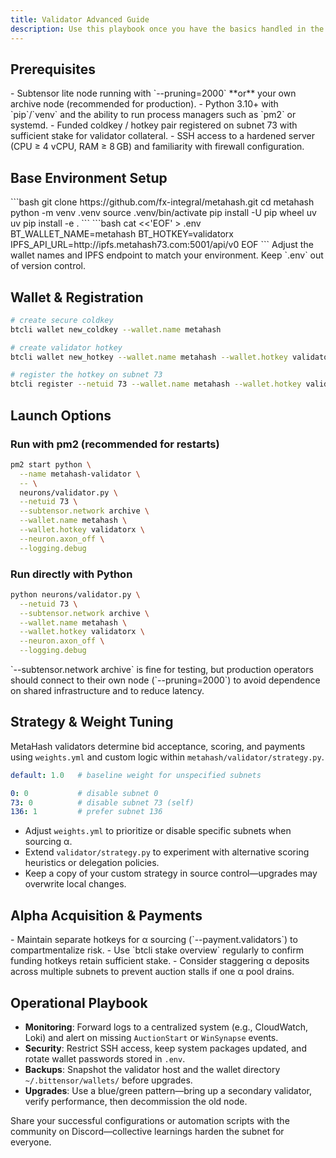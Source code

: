```yaml
---
title: Validator Advanced Guide
description: Use this playbook once you have the basics handled in the [Validator Simple Guide](/setup/validator-simple-guide). It focuses on production-ready configuration, reliability, and fine-grained control over validator behavior.
---
```


## Prerequisites

<Info color="orange">
<span style={{ color: '#fbb12b' }}>
- Subtensor lite node running with `--pruning=2000` **or** your own archive node (recommended for production).
- Python 3.10+ with `pip`/`venv` and the ability to run process managers such as `pm2` or systemd.
- Funded coldkey / hotkey pair registered on subnet 73 with sufficient stake for validator collateral.
- SSH access to a hardened server (CPU ≥ 4 vCPU, RAM ≥ 8 GB) and familiarity with firewall configuration.
</span>
</Info>

## Base Environment Setup

<Steps>
  <Step title="Clone and bootstrap the repository">
    ```bash
    git clone https://github.com/fx-integral/metahash.git
    cd metahash
    python -m venv .venv
    source .venv/bin/activate
    pip install -U pip wheel uv
    uv pip install -e .
    ```
  </Step>
  <Step title="Provision runtime secrets">
    ```bash
    cat <<'EOF' > .env
    BT_WALLET_NAME=metahash
    BT_HOTKEY=validatorx
    IPFS_API_URL=http://ipfs.metahash73.com:5001/api/v0
    EOF
    ```
    Adjust the wallet names and IPFS endpoint to match your environment. Keep `.env` out of version control.
  </Step>
</Steps>

## Wallet & Registration

```bash
# create secure coldkey
btcli wallet new_coldkey --wallet.name metahash

# create validator hotkey
btcli wallet new_hotkey --wallet.name metahash --wallet.hotkey validatorx

# register the hotkey on subnet 73
btcli register --netuid 73 --wallet.name metahash --wallet.hotkey validatorx
```

## Launch Options

### Run with pm2 (recommended for restarts)

```bash
pm2 start python \
  --name metahash-validator \
  -- \
  neurons/validator.py \
  --netuid 73 \
  --subtensor.network archive \
  --wallet.name metahash \
  --wallet.hotkey validatorx \
  --neuron.axon_off \
  --logging.debug
```

### Run directly with Python

```bash
python neurons/validator.py \
  --netuid 73 \
  --subtensor.network archive \
  --wallet.name metahash \
  --wallet.hotkey validatorx \
  --neuron.axon_off \
  --logging.debug
```

<Tip>
`--subtensor.network archive` is fine for testing, but production operators should connect to their own node (`--pruning=2000`) to avoid dependence on shared infrastructure and to reduce latency.
</Tip>

## Strategy & Weight Tuning

MetaHash validators determine bid acceptance, scoring, and payments using `weights.yml` and custom logic within `metahash/validator/strategy.py`.

```yaml title="weights.yml (sample)"
default: 1.0   # baseline weight for unspecified subnets

0: 0           # disable subnet 0
73: 0          # disable subnet 73 (self)
136: 1         # prefer subnet 136
```

- Adjust `weights.yml` to prioritize or disable specific subnets when sourcing α.
- Extend `validator/strategy.py` to experiment with alternative scoring heuristics or delegation policies.
- Keep a copy of your custom strategy in source control—upgrades may overwrite local changes.

## Alpha Acquisition & Payments

<Info>
- Maintain separate hotkeys for α sourcing (`--payment.validators`) to compartmentalize risk.
- Use `btcli stake overview` regularly to confirm funding hotkeys retain sufficient stake.
- Consider staggering α deposits across multiple subnets to prevent auction stalls if one α pool drains.
</Info>

## Operational Playbook

- **Monitoring**: Forward logs to a centralized system (e.g., CloudWatch, Loki) and alert on missing `AuctionStart` or `WinSynapse` events.
- **Security**: Restrict SSH access, keep system packages updated, and rotate wallet passwords stored in `.env`.
- **Backups**: Snapshot the validator host and the wallet directory `~/.bittensor/wallets/` before upgrades.
- **Upgrades**: Use a blue/green pattern—bring up a secondary validator, verify performance, then decommission the old node.

<Note>
Share your successful configurations or automation scripts with the community on Discord—collective learnings harden the subnet for everyone.
</Note>
